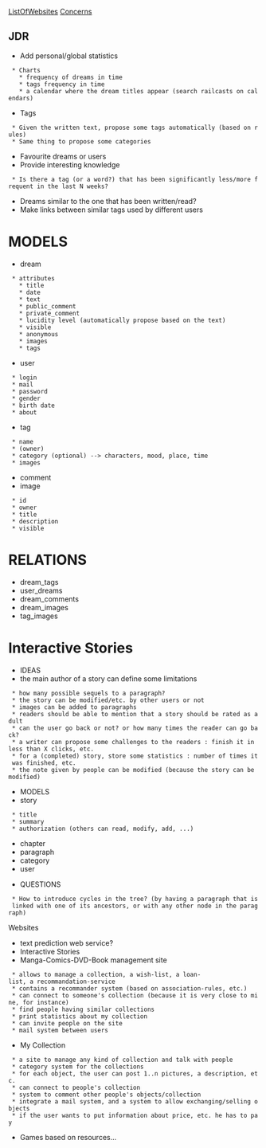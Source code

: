 [[ListOfWebsites]]
[[Concerns]]

== JDR ==
* Add personal/global statistics
  * Charts
    * frequency of dreams in time
    * tags frequency in time
    * a calendar where the dream titles appear (search railcasts on calendars)
* Tags
  * Given the written text, propose some tags automatically (based on rules)
  * Same thing to propose some categories
* Favourite dreams or users
* Provide interesting knowledge
  * Is there a tag (or a word?) that has been significantly less/more frequent in the last N weeks?
* Dreams similar to the one that has been written/read?
* Make links between similar tags used by different users

= MODELS =
* dream
  * attributes
    * title
    * date
    * text
    * public_comment
    * private_comment
    * lucidity level (automatically propose based on the text)
    * visible
    * anonymous
    * images
    * tags
* user
  * login
  * mail
  * password
  * gender
  * birth date
  * about
* tag
  * name
  * (owner)
  * category (optional) --> characters, mood, place, time
  * images
* comment
* image
  * id
  * owner
  * title
  * description
  * visible

= RELATIONS =
* dream_tags
* user_dreams
* dream_comments
* dream_images
* tag_images

= Interactive Stories =
* IDEAS
* the main author of a story can define some limitations
  * how many possible sequels to a paragraph?
  * the story can be modified/etc. by other users or not
  * images can be added to paragraphs
  * readers should be able to mention that a story should be rated as adult
  * can the user go back or not? or how many times the reader can go back?
  * a writer can propose some challenges to the readers : finish it in less than X clicks, etc.
  * for a (completed) story, store some statistics : number of times it was finished, etc.
  * the note given by people can be modified (because the story can be modified)

* MODELS
* story
  * title
  * summary
  * authorization (others can read, modify, add, ...)
* chapter
* paragraph
* category
* user

* QUESTIONS
  * How to introduce cycles in the tree? (by having a paragraph that is linked with one of its ancestors, or with any other node in the paragraph)

Websites
* text prediction web service?
* Interactive Stories
* Manga-Comics-DVD-Book management site
  * allows to manage a collection, a wish-list, a loan-list, a recommandation-service
  * contains a recommander system (based on association-rules, etc.)
  * can connect to someone's collection (because it is very close to mine, for instance)
  * find people having similar collections
  * print statistics about my collection
  * can invite people on the site
  * mail system between users
* My Collection
  * a site to manage any kind of collection and talk with people
  * category system for the collections
  * for each object, the user can post 1..n pictures, a description, etc.
  * can connect to people's collection
  * system to comment other people's objects/collection
  * integrate a mail system, and a system to allow exchanging/selling objects
  * if the user wants to put information about price, etc. he has to pay
* Games based on resources...
